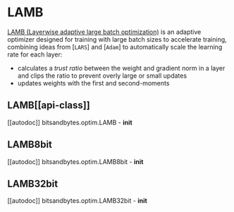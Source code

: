 # LAMB

[LAMB (Layerwise adaptive large batch optimization)](https://hf.co/papers/1904.00962) is an adaptive optimizer designed for training with large batch sizes to accelerate training, combining ideas from [`LARS`] and [`Adam`] to automatically scale the learning rate for each layer:

- calculates a *trust ratio* between the weight and gradient norm in a layer and clips the ratio to prevent overly large or small updates
- updates weights with the first and second-moments

## LAMB[[api-class]]

[[autodoc]] bitsandbytes.optim.LAMB
    - __init__

## LAMB8bit

[[autodoc]] bitsandbytes.optim.LAMB8bit
    - __init__

## LAMB32bit

[[autodoc]] bitsandbytes.optim.LAMB32bit
    - __init__
